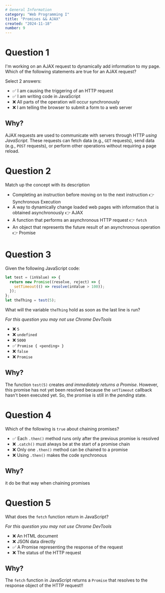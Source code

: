 ```yaml
---
# General Information
category: "Web Programming I"
title: "Promises && AJAX"
created: "2024-11-18"
number: 9
---
```


# Question 1

I'm working on an AJAX request to dynamically add information to my page. Which of the following statements are true for an AJAX request?

Select 2 answers:

- ✅ I am causing the triggering of an HTTP request
- ✅ I am writing code in JavaScript
- ❌ All parts of the operation will occur synchronously
- ❌ I am telling the browser to submit a form to a web server

## Why?

AJAX requests are used to communicate with servers through HTTP _using JavaScript_. These requests can fetch data (e.g., `GET` requests), send data (e.g., `POST` requests), or perform other operations without requiring a page reload.

# Question 2

Match up the concept with its description

- Completing an instruction before moving on to the next instruction 👉 Synchronous Execution
- A way to dynamically change loaded web pages with information that is obtained asynchronously 👉 AJAX
- A function that performs an asynchronous HTTP request 👉 `fetch`
- An object that represents the future result of an asynchronous operation 👉 Promise

# Question 3

Given the following JavaScript code:

```js
let test = (inValue) => {
  return new Promise((resolve, reject) => {
    setTimeout(() => resolve(inValue > 100));
  });
};
let theThing = test(5);
```

What will the variable `theThing` hold as soon as the last line is run?

_For this question you may not use Chrome DevTools_

- ❌ `5`
- ❌ `undefined`
- ❌ `5000`
- ✅ `Promise { <pending> }`
- ❌ `false`
- ❌ `Promise`

## Why?

The function `test(5)` creates _and immediately returns a Promise_. However, this promise has not yet been resolved because the `setTimeout` callback hasn't been executed yet. So, the promise is still in the _pending_ state.

# Question 4

Which of the following is `true` about chaining promises?

- ✅ Each `.then()` method runs only after the previous promise is resolved
- ❌ `.catch()` must always be at the start of a promise chain
- ❌ Only one `.then()` method can be chained to a promise
- ❌ Using `.then()` makes the code synchronous

## Why?

it do be that way when chaining promises

# Question 5

What does the `fetch` function return in JavaScript?

_For this question you may not use Chrome DevTools_

- ❌ An HTML document
- ❌ JSON data directly
- ✅ A Promise representing the response of the request
- ❌ The status of the HTTP request

## Why?

The `fetch` function in JavaScript returns a `Promise` that resolves to the response object of the HTTP request!!
